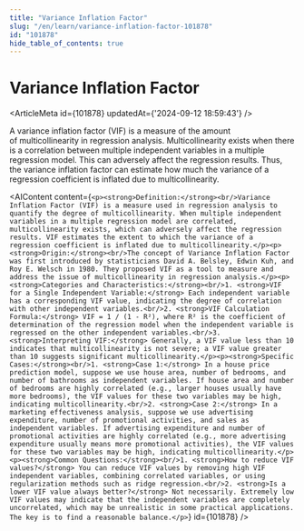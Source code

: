 ```yaml
---
title: "Variance Inflation Factor"
slug: "/en/learn/variance-inflation-factor-101878"
id: "101878"
hide_table_of_contents: true
---
```



# Variance Inflation Factor

<ArticleMeta id={101878} updatedAt={'2024-09-12 18:59:43'} />
<div className='border-solid border-b border-t-0 my-4 border-[var(--ifm-color-gray-300)]' />

A variance inflation factor (VIF) is a measure of the amount of multicollinearity in regression analysis. Multicollinearity exists when there is a correlation between multiple independent variables in a multiple regression model. This can adversely affect the regression results. Thus, the variance inflation factor can estimate how much the variance of a regression coefficient is inflated due to multicollinearity.

<AIContent content={`<p><strong>Definition:</strong><br/>Variance Inflation Factor (VIF) is a measure used in regression analysis to quantify the degree of multicollinearity. When multiple independent variables in a multiple regression model are correlated, multicollinearity exists, which can adversely affect the regression results. VIF estimates the extent to which the variance of a regression coefficient is inflated due to multicollinearity.</p><p><strong>Origin:</strong><br/>The concept of Variance Inflation Factor was first introduced by statisticians David A. Belsley, Edwin Kuh, and Roy E. Welsch in 1980. They proposed VIF as a tool to measure and address the issue of multicollinearity in regression analysis.</p><p><strong>Categories and Characteristics:</strong><br/>1. <strong>VIF for a Single Independent Variable:</strong> Each independent variable has a corresponding VIF value, indicating the degree of correlation with other independent variables.<br/>2. <strong>VIF Calculation Formula:</strong> VIF = 1 / (1 - R²), where R² is the coefficient of determination of the regression model when the independent variable is regressed on the other independent variables.<br/>3. <strong>Interpreting VIF:</strong> Generally, a VIF value less than 10 indicates that multicollinearity is not severe; a VIF value greater than 10 suggests significant multicollinearity.</p><p><strong>Specific Cases:</strong><br/>1. <strong>Case 1:</strong> In a house price prediction model, suppose we use house area, number of bedrooms, and number of bathrooms as independent variables. If house area and number of bedrooms are highly correlated (e.g., larger houses usually have more bedrooms), the VIF values for these two variables may be high, indicating multicollinearity.<br/>2. <strong>Case 2:</strong> In a marketing effectiveness analysis, suppose we use advertising expenditure, number of promotional activities, and sales as independent variables. If advertising expenditure and number of promotional activities are highly correlated (e.g., more advertising expenditure usually means more promotional activities), the VIF values for these two variables may be high, indicating multicollinearity.</p><p><strong>Common Questions:</strong><br/>1. <strong>How to reduce VIF values?</strong> You can reduce VIF values by removing high VIF independent variables, combining correlated variables, or using regularization methods such as ridge regression.<br/>2. <strong>Is a lower VIF value always better?</strong> Not necessarily. Extremely low VIF values may indicate that the independent variables are completely uncorrelated, which may be unrealistic in some practical applications. The key is to find a reasonable balance.</p>`} id={101878} />
